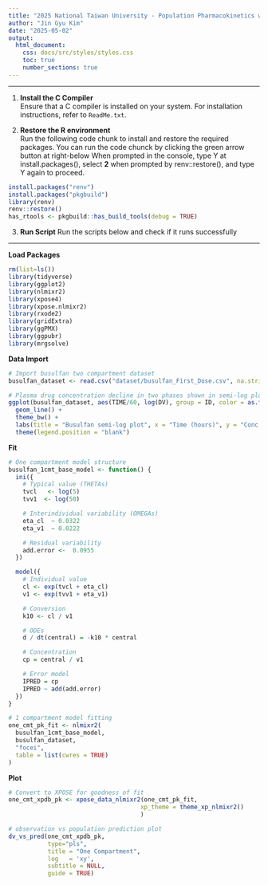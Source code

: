 ```yaml
---
title: "2025 National Taiwan University - Population Pharmacokinetics workshop: TEST"
author: "Jin Gyu Kim"
date: "2025-05-02"
output:
  html_document:
    css: docs/src/styles/styles.css
    toc: true
    number_sections: true
---
```


***
1. **Install the C Compiler**  
Ensure that a C compiler is installed on your system. For installation instructions, refer to `ReadMe.txt`.

2. **Restore the R environment**  
Run the following code chunk to install and restore the required packages.
You can run the code chunck by clicking the green arrow button at right-below
When prompted in the console, type Y at install.packages(), select **2** when prompted by renv::restore(), and type Y again to proceed.
```r
install.packages("renv")
install.packages("pkgbuild")
library(renv)
renv::restore()
has_rtools <- pkgbuild::has_build_tools(debug = TRUE)
```

3. **Run Script**
Run the scripts below and check if it runs successfully

***

**Load Packages**
```r
rm(list=ls())
library(tidyverse)
library(ggplot2)
library(nlmixr2)
library(xpose4)
library(xpose.nlmixr2)
library(rxode2)
library(gridExtra)
library(ggPMX)
library(ggpubr)
library(mrgsolve)
```

**Data Import**
```r
# Import busulfan two compartment dataset
busulfan_dataset <- read.csv("dataset/busulfan_First_Dose.csv", na.strings = ".")

# Plasma drug concentration decline in two phases shown in semi-log plot
ggplot(busulfan_dataset, aes(TIME/60, log(DV), group = ID, color = as.factor(ID))) +
  geom_line() +
  theme_bw() +
  labs(title = "Busulfan semi-log plot", x = "Time (hours)", y = "Conc (mg/L)") +
  theme(legend.position = "blank")
```

**Fit**
```r
# One compartment model structure
busulfan_1cmt_base_model <- function() {
  ini({
    # Typical value (THETAs)
    tvcl   <- log(5)
    tvv1  <- log(50)

    # Interindividual variability (OMEGAs)
    eta_cl  ~ 0.0322
    eta_v1  ~ 0.0222

    # Residual variability
    add.error <-  0.0955
  })

  model({
    # Individual value
    cl <- exp(tvcl + eta_cl)
    v1 <- exp(tvv1 + eta_v1)

    # Conversion
    k10 <- cl / v1

    # ODEs
    d / dt(central) = -k10 * central

    # Concentration
    cp = central / v1

    # Error model
    IPRED = cp
    IPRED ~ add(add.error)
  })
}

# 1 compartment model fitting
one_cmt_pk_fit <- nlmixr2(
  busulfan_1cmt_base_model,
  busulfan_dataset,
  "focei",
  table = list(cwres = TRUE)
)
```

**Plot**
```r
# Convert to XPOSE for goodness of fit
one_cmt_xpdb_pk <- xpose_data_nlmixr2(one_cmt_pk_fit,
                                     xp_theme = theme_xp_nlmixr2()
                                     )

# observation vs population prediction plot
dv_vs_pred(one_cmt_xpdb_pk,
           type="pls",
           title = "One Compartment",
           log   = 'xy',
           subtitle = NULL,
           guide = TRUE)
```
